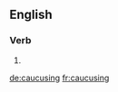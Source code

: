 ==English==

===Verb===
{{head|en}}

# {{present participle of|caucus|lang=en}}

[[de:caucusing]]
[[fr:caucusing]]